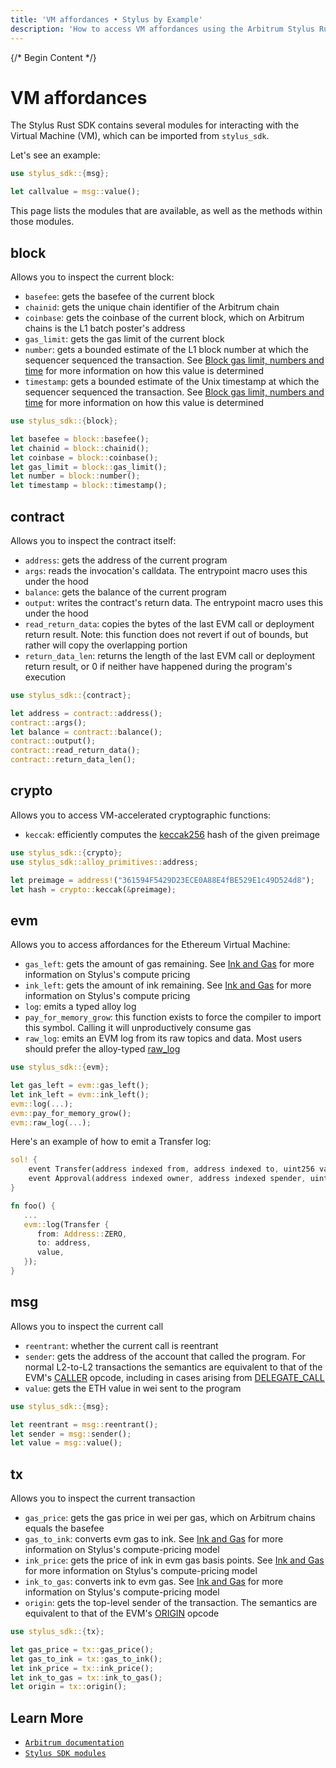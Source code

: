 ```yaml
---
title: 'VM affordances • Stylus by Example'
description: 'How to access VM affordances using the Arbitrum Stylus Rust SDK.'
---
```


{/* Begin Content */}

# VM affordances

The Stylus Rust SDK contains several modules for interacting with the Virtual Machine (VM), which can be imported from `stylus_sdk`.

Let's see an example:


<NotForProductionBannerPartial />

```rust
use stylus_sdk::{msg};

let callvalue = msg::value();
```

This page lists the modules that are available, as well as the methods within those modules.

## block

Allows you to inspect the current block:

- `basefee`: gets the basefee of the current block
- `chainid`: gets the unique chain identifier of the Arbitrum chain
- `coinbase`: gets the coinbase of the current block, which on Arbitrum chains is the L1 batch poster's address
- `gas_limit`: gets the gas limit of the current block
- `number`: gets a bounded estimate of the L1 block number at which the sequencer sequenced the transaction. See [Block gas limit, numbers and time](https://docs.arbitrum.io/build-decentralized-apps/arbitrum-vs-ethereum/block-numbers-and-time) for more information on how this value is determined
- `timestamp`: gets a bounded estimate of the Unix timestamp at which the sequencer sequenced the transaction. See [Block gas limit, numbers and time](https://docs.arbitrum.io/build-decentralized-apps/arbitrum-vs-ethereum/block-numbers-and-time) for more information on how this value is determined

```rust
use stylus_sdk::{block};

let basefee = block::basefee();
let chainid = block::chainid();
let coinbase = block::coinbase();
let gas_limit = block::gas_limit();
let number = block::number();
let timestamp = block::timestamp();
```

## contract

Allows you to inspect the contract itself:

- `address`: gets the address of the current program
- `args`: reads the invocation's calldata. The entrypoint macro uses this under the hood
- `balance`: gets the balance of the current program
- `output`: writes the contract's return data. The entrypoint macro uses this under the hood
- `read_return_data`: copies the bytes of the last EVM call or deployment return result. Note: this function does not revert if out of bounds, but rather will copy the overlapping portion
- `return_data_len`: returns the length of the last EVM call or deployment return result, or 0 if neither have happened during the program's execution

```rust
use stylus_sdk::{contract};

let address = contract::address();
contract::args();
let balance = contract::balance();
contract::output();
contract::read_return_data();
contract::return_data_len();
```

## crypto

Allows you to access VM-accelerated cryptographic functions:

- `keccak`: efficiently computes the [keccak256](https://en.wikipedia.org/wiki/SHA-3) hash of the given preimage

```rust
use stylus_sdk::{crypto};
use stylus_sdk::alloy_primitives::address;

let preimage = address!("361594F5429D23ECE0A88E4fBE529E1c49D524d8");
let hash = crypto::keccak(&preimage);
```

## evm

Allows you to access affordances for the Ethereum Virtual Machine:

- `gas_left`: gets the amount of gas remaining. See [Ink and Gas](https://docs.arbitrum.io/stylus/concepts/stylus-gas) for more information on Stylus's compute pricing
- `ink_left`: gets the amount of ink remaining. See [Ink and Gas](https://docs.arbitrum.io/stylus/concepts/stylus-gas) for more information on Stylus's compute pricing
- `log`: emits a typed alloy log
- `pay_for_memory_grow`: this function exists to force the compiler to import this symbol. Calling it will unproductively consume gas
- `raw_log`: emits an EVM log from its raw topics and data. Most users should prefer the alloy-typed [raw_log](https://docs.rs/stylus-sdk/latest/stylus_sdk/evm/fn.raw_log.html)

```rust
use stylus_sdk::{evm};

let gas_left = evm::gas_left();
let ink_left = evm::ink_left();
evm::log(...);
evm::pay_for_memory_grow();
evm::raw_log(...);
```

Here's an example of how to emit a Transfer log:

```rust
sol! {
    event Transfer(address indexed from, address indexed to, uint256 value);
    event Approval(address indexed owner, address indexed spender, uint256 value);
}

fn foo() {
   ...
   evm::log(Transfer {
      from: Address::ZERO,
      to: address,
      value,
   });
}
```

## msg

Allows you to inspect the current call

- `reentrant`: whether the current call is reentrant
- `sender`: gets the address of the account that called the program. For normal L2-to-L2 transactions the semantics are equivalent to that of the EVM's [CALLER](https://www.evm.codes/#33) opcode, including in cases arising from [DELEGATE_CALL](https://www.evm.codes/#f4)
- `value`: gets the ETH value in wei sent to the program

```rust
use stylus_sdk::{msg};

let reentrant = msg::reentrant();
let sender = msg::sender();
let value = msg::value();
```

## tx

Allows you to inspect the current transaction

- `gas_price`: gets the gas price in wei per gas, which on Arbitrum chains equals the basefee
- `gas_to_ink`: converts evm gas to ink. See [Ink and Gas](https://docs.arbitrum.io/stylus/concepts/stylus-gas) for more information on Stylus's compute-pricing model
- `ink_price`: gets the price of ink in evm gas basis points. See [Ink and Gas](https://docs.arbitrum.io/stylus/concepts/stylus-gas) for more information on Stylus's compute-pricing model
- `ink_to_gas`: converts ink to evm gas. See [Ink and Gas](https://docs.arbitrum.io/stylus/concepts/stylus-gas) for more information on Stylus's compute-pricing model
- `origin`: gets the top-level sender of the transaction. The semantics are equivalent to that of the EVM's [ORIGIN](https://www.evm.codes/#32) opcode

```rust
use stylus_sdk::{tx};

let gas_price = tx::gas_price();
let gas_to_ink = tx::gas_to_ink();
let ink_price = tx::ink_price();
let ink_to_gas = tx::ink_to_gas();
let origin = tx::origin();
```

## Learn More

- [`Arbitrum documentation`](https://docs.arbitrum.io/stylus/reference/rust-sdk-guide#evm-affordances)
- [`Stylus SDK modules`](https://docs.rs/stylus-sdk/latest/stylus_sdk/index.html#modules)
